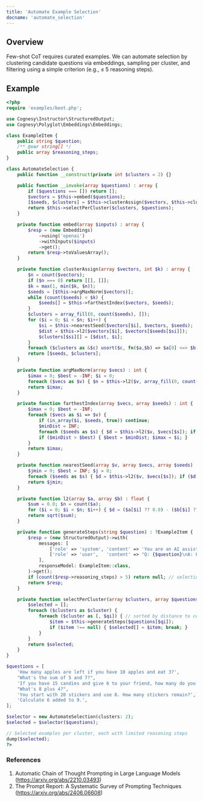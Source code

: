 ```yaml
---
title: 'Automate Example Selection'
docname: 'automate_selection'
---
```


## Overview

Few-shot CoT requires curated examples. We can automate selection by clustering candidate questions via embeddings, sampling per cluster, and filtering using a simple criterion (e.g., ≤ 5 reasoning steps).

## Example

```php
<?php
require 'examples/boot.php';

use Cognesy\Instructor\StructuredOutput;
use Cognesy\Polyglot\Embeddings\Embeddings;

class ExampleItem {
    public string $question;
    /** @var string[] */
    public array $reasoning_steps;
}

class AutomateSelection {
    public function __construct(private int $clusters = 2) {}

    public function __invoke(array $questions) : array {
        if ($questions === []) return [];
        $vectors = $this->embed($questions);
        [$seeds, $clusters] = $this->clusterAssign($vectors, $this->clusters);
        return $this->selectPerCluster($clusters, $questions);
    }

    private function embed(array $inputs) : array {
        $resp = (new Embeddings)
            ->using('openai')
            ->withInputs($inputs)
            ->get();
        return $resp->toValuesArray();
    }

    private function clusterAssign(array $vectors, int $k) : array {
        $n = count($vectors);
        if ($n === 0) return [[], []];
        $k = max(1, min($k, $n));
        $seeds = [$this->argMaxNorm($vectors)];
        while (count($seeds) < $k) {
            $seeds[] = $this->farthestIndex($vectors, $seeds);
        }
        $clusters = array_fill(0, count($seeds), []);
        for ($i = 0; $i < $n; $i++) {
            $si = $this->nearestSeed($vectors[$i], $vectors, $seeds);
            $dist = $this->l2($vectors[$i], $vectors[$seeds[$si]]);
            $clusters[$si][] = [$dist, $i];
        }
        foreach ($clusters as &$c) usort($c, fn($a,$b) => $a[0] <=> $b[0]);
        return [$seeds, $clusters];
    }

    private function argMaxNorm(array $vecs) : int {
        $imax = 0; $best = -INF; $i = 0;
        foreach ($vecs as $v) { $n = $this->l2($v, array_fill(0, count($v), 0.0)); if ($n > $best) { $best = $n; $imax = $i; } $i++; }
        return $imax;
    }

    private function farthestIndex(array $vecs, array $seeds) : int {
        $imax = 0; $best = -INF;
        foreach ($vecs as $i => $v) {
            if (in_array($i, $seeds, true)) continue;
            $minDist = INF;
            foreach ($seeds as $s) { $d = $this->l2($v, $vecs[$s]); if ($d < $minDist) $minDist = $d; }
            if ($minDist > $best) { $best = $minDist; $imax = $i; }
        }
        return $imax;
    }

    private function nearestSeed(array $v, array $vecs, array $seeds) : int {
        $jmin = 0; $best = INF; $j = 0;
        foreach ($seeds as $s) { $d = $this->l2($v, $vecs[$s]); if ($d < $best) { $best = $d; $jmin = $j; } $j++; }
        return $jmin;
    }

    private function l2(array $a, array $b) : float {
        $sum = 0.0; $n = count($a);
        for ($i = 0; $i < $n; $i++) { $d = ($a[$i] ?? 0.0) - ($b[$i] ?? 0.0); $sum += $d*$d; }
        return sqrt($sum);
    }

    private function generateSteps(string $question) : ?ExampleItem {
        $resp = (new StructuredOutput)->with(
            messages: [
                ['role' => 'system', 'content' => 'You are an AI assistant that generates step-by-step reasoning for mathematical questions.'],
                ['role' => 'user',   'content' => "Q: {$question}\nA: Let's think step by step."],
            ],
            responseModel: ExampleItem::class,
        )->get();
        if (count($resp->reasoning_steps) > 5) return null; // selection criterion
        return $resp;
    }

    private function selectPerCluster(array $clusters, array $questions) : array {
        $selected = [];
        foreach ($clusters as $cluster) {
            foreach ($cluster as [, $qi]) { // sorted by distance to center
                $item = $this->generateSteps($questions[$qi]);
                if ($item !== null) { $selected[] = $item; break; }
            }
        }
        return $selected;
    }
}

$questions = [
    'How many apples are left if you have 10 apples and eat 3?',
    "What's the sum of 5 and 7?",
    'If you have 15 candies and give 6 to your friend, how many do you have left?',
    "What's 8 plus 4?",
    'You start with 20 stickers and use 8. How many stickers remain?',
    'Calculate 6 added to 9.',
];

$selector = new AutomateSelection(clusters: 2);
$selected = $selector($questions);

// Selected examples per cluster, each with limited reasoning steps
dump($selected);
?>
```

### References

1) Automatic Chain of Thought Prompting in Large Language Models (https://arxiv.org/abs/2210.03493)
2) The Prompt Report: A Systematic Survey of Prompting Techniques (https://arxiv.org/abs/2406.06608)

